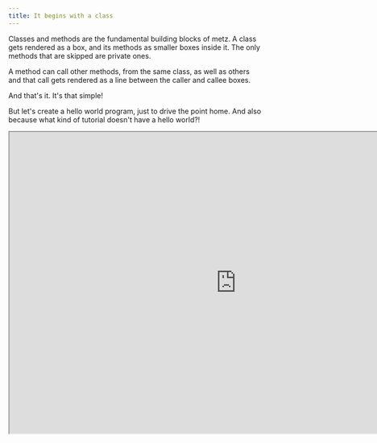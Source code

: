 ```yaml
---
title: It begins with a class
---
```


Classes and methods are the fundamental building blocks of metz. A class gets rendered as a box, and its methods
as smaller boxes inside it. The only methods that are skipped are private ones.

A method can call other methods, from the same class, as well as others and that call gets rendered as a line between the caller and callee boxes.

And that's it. It's that simple!

But let's create a hello world program, just to drive the point home. And also because what kind
of tutorial doesn't have a hello world?!

<Frame>
    <iframe width="900px" height="600px" src="https://app.metz.sh/play/924372b4b43042a09d261999ad057e8c?minimal=true" />
</Frame>

And here's the code for it:

```typescript

class Main {
    /**
     * Is reponsible for many important things.
    */
    hello() {
        const result = this.world('Hello');
        std.log(result);
    }

    /**
     * Does all the heavy lifting!
    */
    world(arg: string) {
        return `${arg} World!`
    }
}
```
Notice that the comments and input/output types also get rendered.

So it's not just a dumb box. It has other essential properties that help us understand the component at a glance.

<Tip>Try playing with it in the [playground](https://app.metz.sh/try), and see what happens when you add comments to the `Main` class.</Tip>

So, we have a class and and some methods. But what do we do with it? Who is instantiating it and running the code?

Let's answer that in the next section with [Stories](/stories).
